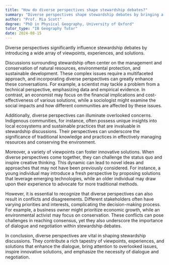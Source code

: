 ```yaml
---
title: "How do diverse perspectives shape stewardship debates?"
summary: "Diverse perspectives shape stewardship debates by bringing a variety of viewpoints, experiences, and solutions to the table."
author: "Prof. Mia Scott"
degree: "PhD in Physical Geography, University of Oxford"
tutor_type: "IB Geography Tutor"
date: 2024-08-15
---
```


Diverse perspectives significantly influence stewardship debates by introducing a wide array of viewpoints, experiences, and solutions.

Discussions surrounding stewardship often center on the management and conservation of natural resources, environmental protection, and sustainable development. These complex issues require a multifaceted approach, and incorporating diverse perspectives can greatly enhance these conversations. For example, a scientist may tackle a problem from a technical perspective, emphasizing data and empirical evidence. In contrast, an economist may focus on the financial implications and cost-effectiveness of various solutions, while a sociologist might examine the social impacts and how different communities are affected by these issues.

Additionally, diverse perspectives can illuminate overlooked concerns. Indigenous communities, for instance, often possess unique insights into local ecosystems and sustainable practices that are invaluable in stewardship discussions. Their perspectives can underscore the significance of traditional knowledge and practices in effectively managing resources and conserving the environment.

Moreover, a variety of viewpoints can foster innovative solutions. When diverse perspectives come together, they can challenge the status quo and inspire creative thinking. This dynamic can lead to novel ideas and approaches that may not have been previously considered. For instance, a young individual may introduce a fresh perspective by proposing solutions that leverage emerging technologies, while an older individual may draw upon their experience to advocate for more traditional methods.

However, it is essential to recognize that diverse perspectives can also result in conflicts and disagreements. Different stakeholders often have varying priorities and interests, complicating the decision-making process. For example, a business owner might prioritize economic growth, while an environmental activist may focus on conservation. These conflicts can pose challenges in reaching consensus, yet they also underscore the importance of dialogue and negotiation within stewardship debates.

In conclusion, diverse perspectives are vital in shaping stewardship discussions. They contribute a rich tapestry of viewpoints, experiences, and solutions that enhance the dialogue, bring attention to overlooked issues, inspire innovative solutions, and emphasize the necessity of dialogue and negotiation.
    